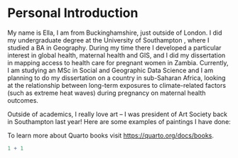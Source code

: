 # Personal Introduction {.unnumbered}

My name is Ella, I am from Buckinghamshire, just outside of London. I did my undergraduate degree at the University of Southampton , where I studied a BA in Geography. During my time there I developed a particular interest in global health, maternal health and GIS, and I did my dissertation in mapping access to health care for pregnant women in Zambia. Currently, I am studying an MSc in Social and Geographic Data Science and I am planning to do my dissertation on a country in sub-Saharan Africa, looking at the relationship between long-term exposures to climate-related factors (such as extreme heat waves) during pregnancy on maternal health outcomes.

Outside of academics, I really love art -- I was president of Art Society back in Southampton last year! Here are some examples of paintings I have done:

To learn more about Quarto books visit <https://quarto.org/docs/books>.

```r
1 + 1
```
